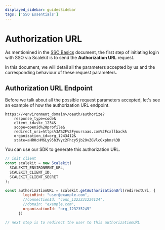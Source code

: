 ```yaml
---
displayed_sidebar: guidesSidebar
tags: ['SSO Essentials']
---
```



# Authorization URL

As mentionined in the [SSO Basics](./overview-of-sso.mdx) document, the first step of initiating login with SSO via Scalekit is to send the **Authorization URL** request.

In this document, we will detail all the parameters accepted by us and the corresponding behaviour of these request parameters.

## Authorization URL Endpoint

Before we talk about all the possible request parameters accepted, let's see an example of how the authorization URL endpoint.

```http
https://<environment_domain>/oauth/authorize?
    response_type=code&
    client_id=skc_1234&
    scope=openid%20profile&
    redirect_uri=https%3A%2F%2Fyoursaas.com%2Fcallback&
    organization_id=org_1243412&
    state=aHR0cHM6Ly95b3Vyc2Fhcy5jb20vZGVlcGxpbms%3D
```

You can use our SDK to generate this authorization URL.

<Tabs groupId="tech-stack">
<TabItem value="nodejs" label="Node.js">

```javascript showLineNumbers
// init client
const scalekit = new Scalekit(
  SCALEKIT_ENVIRONMENT_URL,
  SCALEKIT_CLIENT_ID,
  SCALEKIT_CLIENT_SECRET
);

const authorizationURL = scalekit.getAuthorizationUrl(redirectUri, {
        loginHint: "user@example.com",
        //connectionId: "conn_1223231234124",
        //domain: "example.com",
        organizationId: "org_123235245"
      })

// next step is to redirect the user to this authorizationURL
```

</TabItem>
<!-- <TabItem value="py" label="Python">

```python
# write python code here
```

</TabItem>
<TabItem value="golang" label="Go">

```go
// write go code here
```

</TabItem> -->
</Tabs>

## Possible Authorization URL Parameters

|Parameter|Required|Description|
|--- |--- |--- |
|<SimpleCode>client_id</SimpleCode>|REQUIRED|The client ID string that you obtain from the API Credentials page|
|<SimpleCode>nonce</SimpleCode>|OPTIONAL|A random value generated by your app that enables replay protection.|
|<SimpleCode>organization_id</SimpleCode>|REQUIRED *|Organization ID for which the SSO flow must be initiated for. Based on the organization ID supplied, the user will be redirected to the SSO connection's identity provider configured for that organization.|
|<SimpleCode>connection_id</SimpleCode>|REQUIRED *|Connection ID for which the SSO flow must be initiated for. If the Connection's status is `active`, the user will be redirected to the SSO Connection's identity provider configured.|
|<SimpleCode>domain</SimpleCode>|REQUIRED *|domain part of the email address that is configured for an organization. Example: yourcustomer.com|
||* one of organization_id, connection_id or domain must be sent as a request parameter to determine which SSO connection needs to be used to initiate the SSO flow.||
|<SimpleCode>response_type</SimpleCode>|REQUIRED|value must be `code`|
|<SimpleCode>redirect_uri</SimpleCode>|REQUIRED|Determines where the response is sent. The value of this parameter must exactly match one of the authorized redirect values that you set in the API Credentials page (including the HTTP or HTTPS scheme, case, and trailing '/', if any). <br/><br/> Click <a href="/best-practices/redirect-uri" target="_blank">here to read more</a> about redirect_uri|
|<SimpleCode>scope</SimpleCode>|REQUIRED|value must be `openid profile`|
|<SimpleCode>state</SimpleCode>|OPTIONAL, but strongly recommended|An opaque string that is round-tripped in the protocol; that is to say, it is returned back as-is as a URI parameter in the Basic flow. The state can be useful for correlating requests and responses. Because your redirect_uri can be guessed, using a state value can increase your assurance that an incoming connection is the result of an authentication request initiated by your app. <br/> <br/>State will be useful if you would like to retain some information about the user that you would like to use at the end of the login flow - for example: deep link URL in your product to redirect the user to after a successful login. <br/><br/>If you generate a random string or encode the hash of some client state (e.g., a cookie) in this state variable, you can validate the response to additionally ensure that the request and response originated in the same browser. This additional validation offers protection against attacks such as cross-site request forgery.|
|<SimpleCode>login_hint</SimpleCode>|OPTIONAL|When your app knows the email address of the user it is trying to authenticate, it can provide this parameter as a hint to the authentication server and Scalekit will pass this information to your customer's identity provider. Some identity providers prefill the login box with this value to make the login experience easier for the end user.|
